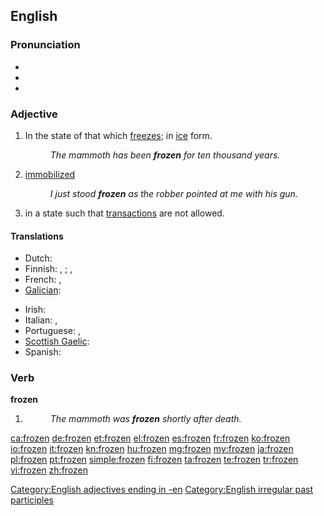 ==English==

===Pronunciation===
* {{IPA|/ˈfɻozən/}}
* {{audio|en-us-frozen.ogg|Audio (US)}}
* {{rhymes|əʊzən}}

===Adjective===
{{en-adj}}

# In the state of that which [[freeze]]s; in [[ice]] form.
#: ''The mammoth has been '''frozen''' for ten thousand years.''
# [[immobilized]]
#: ''I just stood '''frozen''' as the robber pointed at me with his gun.''
# {{context|of a bank account}} in a state such that [[transaction]]s are not allowed.

====Translations====
{{trans-top|in the state of that which freezes}}
* Dutch: {{t+|nl|bevroren}}
* Finnish: {{qualifier|something/-one else has done it}} {{t|fi|jäädytetty}}, {{t|fi|pakastettu}}; {{qualifier|the thing/person has frozen on its own}} {{t|fi|jäätynyt}}, {{t|fi|pakastunut}}
* French: {{t+|fr|congelé}}, {{t+|fr|gelé}}
* [[Galician]]: {{t-|gl|xeado|xs=Galician}}
{{trans-mid}}
* Irish: {{t-|ga|reoite|xs=Irish}}
* Italian: {{t-|it|ghiacciato}}, {{t+|it|gelato}}
* Portuguese: {{t+|pt|congelado}}, {{t+|pt|gelado}}
* [[Scottish Gaelic]]: {{t-|gd|reòta|xs=Scottish Gaelic}}
* Spanish: {{t-|es|congelado}}
{{trans-bottom}}

===Verb===
'''frozen'''

# {{past participle of|freeze}}
#: ''The mammoth was '''frozen''' shortly after death.''

[[Category:English adjectives ending in -en]]
[[Category:English irregular past participles]]

[[ca:frozen]]
[[de:frozen]]
[[et:frozen]]
[[el:frozen]]
[[es:frozen]]
[[fr:frozen]]
[[ko:frozen]]
[[io:frozen]]
[[it:frozen]]
[[kn:frozen]]
[[hu:frozen]]
[[mg:frozen]]
[[my:frozen]]
[[ja:frozen]]
[[pl:frozen]]
[[pt:frozen]]
[[simple:frozen]]
[[fi:frozen]]
[[ta:frozen]]
[[te:frozen]]
[[tr:frozen]]
[[vi:frozen]]
[[zh:frozen]]